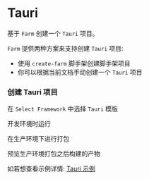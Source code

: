 
# Tauri

基于 `Farm` 创建一个 `Tauri` 项目。

`Farm` 提供两种方案来支持创建 `Tauri` 项目: 
- 使用 `create-farm` 脚手架创建脚手架项目
- 你可以根据当前文档手动创建一个 `Tauri` 项目

### 创建 Tauri 项目

<PackageManagerTabs command="npm create farm@latest" />


在 `Select Framework` 中选择 `Tauri` 模版

开发环境时运行

<PackageManagerTabs command="npm run dev" />

在生产环境下进行打包

<PackageManagerTabs command="npm run build" />

预览生产环境打包之后构建的产物

<PackageManagerTabs command="npm run preview" />


如若想查看示例详情: [Tauri 示例](https://github.com/farm-fe/farm/tree/main/examples/Tauri)
